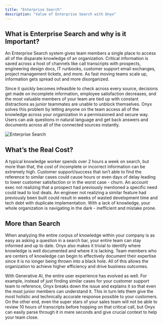 ```yaml
---
title: "Enterprise Search"
description: "Value of Enterprise Search with Onyx"
---
```


## What is Enterprise Search and why is it Important?

An Enterprise Search system gives team members a single place to access all of the disparate knowledge of an
organization. Critical information is saved across a host of channels like call transcripts with prospects,
engineering design docs, IT runbooks, customer support email exchanges, project management tickets, and more.
As fast moving teams scale up, information gets spread out and more disorganized.

Since it quickly becomes infeasible to check across every source, decisions get made on incomplete information,
employee satisfaction decreases,
and the most valuable members of your team are tied up with constant distractions as junior teammates are unable to
unblock themselves.
Onyx solves this problem by letting anyone on the team access all of the knowledge across your organization in a
permissioned and secure way.
Users can ask questions in natural language and get back answers and documents across all of the connected sources
instantly.

![Enterprise Search](/archive/images/more/use_cases/EnterpriseSearch.png)

## What’s the Real Cost?

A typical knowledge worker spends over 2 hours a week on search, but more than that,
the cost of incomplete or incorrect information can be extremely high.
Customer support/success that isn’t able to find the reference to similar cases could cause hours or even days of delay
leading to lower customer satisfaction or in the worst case - churn.
An account exec not realizing that a prospect had previously mentioned a specific need could lead to lost deals.
An engineer not realizing a similar feature had previously been built could result in weeks of wasted development time
and tech debt with duplicate implementation. With a lack of knowledge,
your whole organization is navigating in the dark - inefficient and mistake prone.

## More than Search

When analyzing the entire corpus of knowledge within your company is as easy as asking a question in a search bar,
your entire team can stay informed and up to date.
Onyx also makes it trivial to identify where knowledge is well documented and where it is lacking.
Team members who are centers of knowledge can begin to effectively document their expertise since it is no longer being
thrown into a black hole. All of this allows the organization to achieve higher efficiency and drive business outcomes.

With Generative AI, the entire user experience has evolved as well. For example,
instead of just finding similar cases for your customer support team to reference,
Onyx breaks down the issue and explains it so that even the most junior members can understand it.
This in turn lets them give the most holistic and technically accurate response possible to your customers.
On the other end,
even the super stars of your sales team will not be able to review 10 hours of transcripts before hopping on that
critical call, but Onyx can easily parse through it in mere seconds and give crucial context to help your team close.
